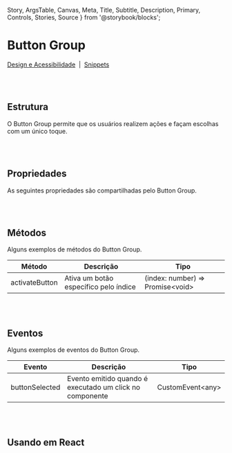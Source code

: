   Story, 
  ArgsTable, 
  Canvas, 
  Meta, 
  Title, 
  Subtitle, 
  Description, 
  Primary, 
  Controls, 
  Stories, 
  Source 
} from '@storybook/blocks';

# Button Group

[Design e Acessibilidade](https://www.figma.com/design/2bBnJVKkG09JPWCFBIcD1y/%5BDS%5D-Components?m=auto&node-id=20378-3755&t=TyXNmrAZbhl7DmWw-1)
&nbsp;|&nbsp;
[Snippets](https://takenet.github.io/blip-ds/?path=/docs/snippets-button-group--vis%C3%A3o-geral)


<br></br>
## Estrutura

O Button Group permite que os usuários realizem ações e façam escolhas com um único toque.

<Canvas of={ButtonGroupStories.Properties} />

<Meta isTemplate />

<br></br>
## Propriedades

As seguintes propriedades são compartilhadas pelo Button Group.

<Controls />

<br></br>
## Métodos

Alguns exemplos de métodos do Button Group.
<table>
  <thead>
    <tr>
      <th>Método</th>
      <th>Descrição</th>
      <th>Tipo</th>
    </tr>
  </thead>
  <tbody>
    <tr>
      <td>activateButton</td>
      <td>Ativa um botão específico pelo índice</td>
      <td>(index: number) =&gt; Promise&lt;void&gt;</td>
    </tr>
  </tbody>
</table>

<Source of={ButtonGroupStories.Methods} />

<br></br>
## Eventos

Alguns exemplos de eventos do Button Group.
<table>
  <thead>
    <tr>
      <th>Evento</th>
      <th>Descrição</th>
      <th>Tipo</th>
    </tr>
  </thead>
  <tbody>
    <tr>
      <td>buttonSelected</td>
      <td>Evento emitido quando é executado um click no componente</td>
      <td>CustomEvent&lt;any&gt;</td>
    </tr>
  </tbody>
</table>

<Source of={ButtonGroupStories.Events} />

<br></br>
## Usando em React

<Source of={ButtonGroupStories.FrameworkReact} />

